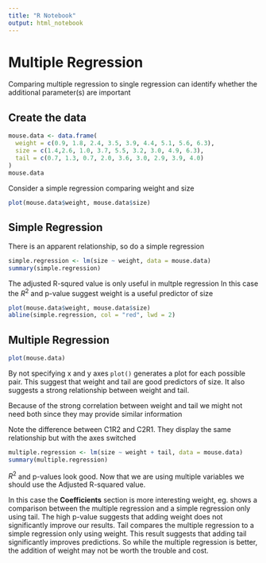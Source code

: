 ```yaml
---
title: "R Notebook"
output: html_notebook
---
```

# Multiple Regression

Comparing multiple regression to single regression can identify whether the additional parameter(s) are important

## Create the data
```r
mouse.data <- data.frame(
  weight = c(0.9, 1.8, 2.4, 3.5, 3.9, 4.4, 5.1, 5.6, 6.3),
  size = c(1.4,2.6, 1.0, 3.7, 5.5, 3.2, 3.0, 4.9, 6.3),
  tail = c(0.7, 1.3, 0.7, 2.0, 3.6, 3.0, 2.9, 3.9, 4.0)
)
mouse.data
```
Consider a simple regression comparing weight and size
```r
plot(mouse.data$weight, mouse.data$size)
```
## Simple Regression

There is an apparent relationship, so do a simple regression
```r
simple.regression <- lm(size ~ weight, data = mouse.data)
summary(simple.regression)
```
The adjusted R-squred value is only useful in multple regression
In this case the $R^2$ and p-value suggest weight is a useful predictor of size

```r
plot(mouse.data$weight, mouse.data$size)
abline(simple.regression, col = "red", lwd = 2)
```

## Multiple Regression
```r
plot(mouse.data)
```
By not specifying x and y axes `plot()` generates a plot for each possible pair. This suggest that weight and tail are good predictors of size. It also suggests a strong relationship between weight and tail.

Because of the strong correlation between weight and tail we might not need both since they may provide similar information

Note the difference between C1R2 and C2R1. They display the same 
relationship but with the axes switched
```r
multiple.regression <- lm(size ~ weight + tail, data = mouse.data)
summary(multiple.regression)
```
$R^2$ and p-values look good. Now that we are using multiple variables 
we should use the Adjusted R-squared value.

In this case the **Coefficients** section is more interesting
weight, eg. shows a comparison between the multiple regression and a simple regression only using tail. The high p-value suggests that adding weight does not significantly improve our results.
Tail compares the multiple regression to a simple regression only using weight. This result suggests that adding tail significantly improves predictions.
So while the multiple regression is better, the addition of weight may not be worth the trouble and cost.



